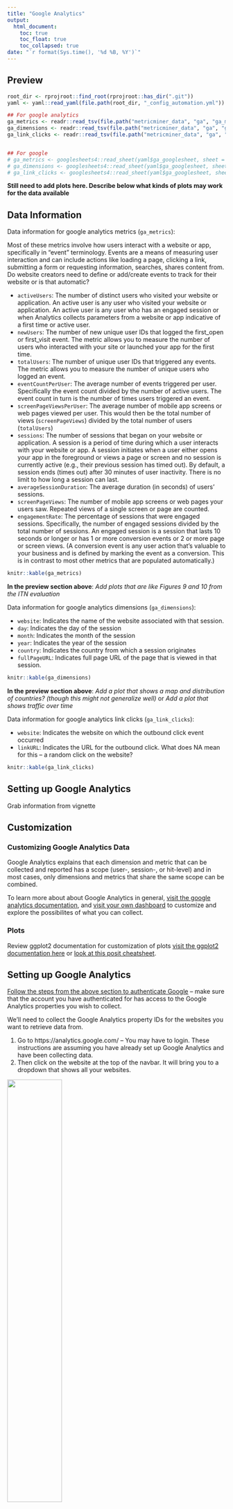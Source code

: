 ```yaml
---
title: "Google Analytics"
output: 
  html_document:
    toc: true
    toc_float: true
    toc_collapsed: true
date: "`r format(Sys.time(), '%d %B, %Y')`"
---
```


## Preview

```r
root_dir <- rprojroot::find_root(rprojroot::has_dir(".git"))
yaml <- yaml::read_yaml(file.path(root_dir, "_config_automation.yml"))

## For google analytics
ga_metrics <- readr::read_tsv(file.path("metricminer_data", "ga", "ga_metrics.tsv"))
ga_dimensions <- readr::read_tsv(file.path("metricminer_data", "ga", "ga_dimensions.tsv"))
ga_link_clicks <- readr::read_tsv(file.path("metricminer_data", "ga", "ga_link_clicks.tsv"))


## For google 
# ga_metrics <- googlesheets4::read_sheet(yaml$ga_googlesheet, sheet = "metrics")
# ga_dimensions <- googlesheets4::read_sheet(yaml$ga_googlesheet, sheet = "dimensions")
# ga_link_clicks <- googlesheets4::read_sheet(yaml$ga_googlesheet, sheet = "link_clicks")
```

**Still need to add plots here. Describe below what kinds of plots may work for the data available**

## Data Information

Data information for google analytics metrics (`ga_metrics`):

Most of these metrics involve how users interact with a website or app, specifically in "event" terminology. Events are a means of measuring user interaction and can include actions like loading a page, clicking a link, submitting a form or requesting information, searches, shares content from. Do website creators need to define or add/create events to track for their website or is that automatic?

  * `activeUsers`: The number of distinct users who visited your website or application. An active user is any user who visited your website or application. An active user is any user who has an engaged session or when Analytics collects parameters from a website or app indicative of a first time or active user.
  * `newUsers`: The number of new unique user IDs that logged the first_open or first_visit event. The metric allows you to measure the number of users who interacted with your site or launched your app for the first time. 
  * `totalUsers`: The number of unique user IDs that triggered any events. The metric allows you to measure the number of unique users who logged an event.
  * `eventCountPerUser`: The average number of events triggered per user. Specifically the event count divided by the number of active users. The event count in turn is the number of times users triggered an event.
  * `screenPageViewsPerUser`: The average number of mobile app screens or web pages viewed per user. This would then be the total number of views (`screenPageViews`) divided by the total number of users (`totalUsers`)  
  * `sessions`: The number of sessions that began on your website or application. A session is a period of time during which a user interacts with your website or app. A session initiates when a user either opens your app in the foreground or views a page or screen and no session is currently active (e.g., their previous session has timed out). By default, a session ends (times out) after 30 minutes of user inactivity. There is no limit to how long a session can last.
  * `averageSessionDuration`: The average duration (in seconds) of users' sessions. 
  * `screenPageViews`: The number of mobile app screens or web pages your users saw. Repeated views of a single screen or page are counted. 
  * `engagementRate`: The percentage of sessions that were engaged sessions. Specifically, the number of engaged sessions divided by the total number of sessions. An engaged session is a session that lasts 10 seconds or longer or has 1 or more conversion events or 2 or more page or screen views. (A conversion event is any user action that's valuable to your business and is defined by marking the event as a conversion. This is in contrast to most other metrics that are populated automatically.)  

```r
knitr::kable(ga_metrics)
```

**In the preview section above**: *Add plots that are like Figures 9 and 10 from the ITN evaluation*

Data information for google analytics dimensions (`ga_dimensions`):

  * `website`: Indicates the name of the website associated with that session. 
  * `day`: Indicates the day of the session
  * `month`: Indicates the month of the session
  * `year`: Indicates the year of the session
  * `country`: Indicates the country from which a session originates
  * `fullPageURL`: Indicates full page URL of the page that is viewed in that session. 


```r
knitr::kable(ga_dimensions)
```

**In the preview section above**: *Add a plot that shows a map and distribution of countries? (though this might not generalize well)* or *Add a plot that shows traffic over time*

Data information for google analytics link clicks (`ga_link_clicks`):

  * `website`: Indicates the website on which the outbound click event occurred
  * `linkURL`: Indicates the URL for the outbound click. What does NA mean for this -- a random click on the website?


```r
knitr::kable(ga_link_clicks)
```

## Setting up Google Analytics

Grab information from vignette

## Customization

### Customizing Google Analytics Data

Google Analytics explains that each dimension and metric that can be collected and reported has a scope (user-, session-, or hit-level) and in most cases, only dimensions and metrics that share the same scope can be combined. 

To learn more about about Google Analytics in general, [visit the google analytics documentation](https://analytics.google.com/analytics/academy/), and [visit your own dashboard](https://analytics.google.com/analytics/) to customize and explore the possibilites of what you can collect.

### Plots

Review ggplot2 documentation for customization of plots [visit the ggplot2 documentation here](https://ggplot2.tidyverse.org/) or [look at this posit cheatsheet](https://github.com/rstudio/cheatsheets/blob/main/data-visualization.pdf).

## Setting up Google Analytics

[Follow the steps from the above section to authenticate Google](#setting-up-google-authentication) -- make sure that the account you have authenticated for has access to the Google Analytics properties you wish to collect.

We'll need to collect the Google Analytics property IDs for the websites you want to retrieve data from.

1. Go to https://analytics.google.com/ -- You may have to login. These instructions are assuming you have already set up Google Analytics and have been collecting data.
2. Then click on the website at the top of the navbar. It will bring you to a dropdown that shows all your websites.

<img src = "resources/images/google-analytics-dropdown.png" width = "50%">

4 .Click on one of the websites where you'd like to retrieve data from. The URL will look something like this:
```
https://analytics.google.com/analytics/web/?authuser=1#/p<PROPERTY_ID_HERE>/reports/home
```
5. Copy the property id and put it in the `ga_property_ids:` part of the `_config_automation.yml`.

Repeat these same steps for all the properties you'd like to collect data for, separating the IDs by commas. Delete the example IDs we have put there as placeholders.

```
###### Google Analytics ######
refresh-ga: yes
ga_property_ids: [ 422671031, 422558989 ]
ga_googlesheet:
```

- [ ] In the `config_automation.yml` file, make sure that `refresh-ga` is set to "yes".
- [ ] Optionally, if you are saving data to Google, specify a googlesheet ID in `ga_googlesheet` you'd like the GitHub data to be saved to. This will only be relevant if you've set `data_dest` to `google`.


## Customizing the data 

In order to customize the data you are downloading from Google Analytics you can modify the 
`refresh-scripts/refresh-ga.R` script in your repository. 

You can take a look at the [`metricminer` R package documentation](https://hutchdatascience.org/metricminer/articles/getting-started.html) for more details about the functions and what is possible. 

If you have a metric need that is not currently fulfilled by `metricminer` or `metricminer-dashboard` we encourage you to [file a GitHub issue with us and let us know about your new feature idea (or bug report)](https://github.com/fhdsl/metricminer/issues/new/choose). 
